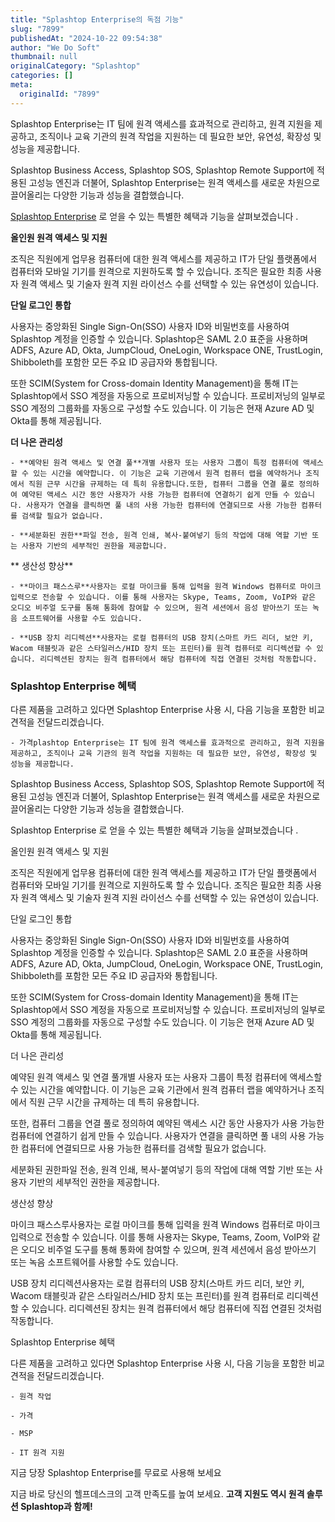 ```yaml
---
title: "Splashtop Enterprise의 독점 기능"
slug: "7899"
publishedAt: "2024-10-22 09:54:38"
author: "We Do Soft"
thumbnail: null
originalCategory: "Splashtop"
categories: []
meta:
  originalId: "7899"
---
```


Splashtop Enterprise는 IT 팀에 원격 액세스를 효과적으로 관리하고, 원격 지원을 제공하고, 조직이나 교육 기관의 원격 작업을 지원하는 데 필요한 보안, 유연성, 확장성 및 성능을 제공합니다.

Splashtop Business Access, Splashtop SOS, Splashtop Remote Support에 적용된 고성능 엔진과 더불어, Splashtop Enterprise는 원격 액세스를 새로운 차원으로 끌어올리는 다양한 기능과 성능을 결합했습니다.

[Splashtop Enterprise](https://www.wedosoft.net/splashtop-enterprise/) 로 얻을 수 있는 특별한 혜택과 기능을 살펴보겠습니다 .

**올인원 원격 액세스 및 지원**

조직은 직원에게 업무용 컴퓨터에 대한 원격 액세스를 제공하고 IT가 단일 플랫폼에서 컴퓨터와 모바일 기기를 원격으로 지원하도록 할 수 있습니다. 조직은 필요한 최종 사용자 원격 액세스 및 기술자 원격 지원 라이선스 수를 선택할 수 있는 유연성이 있습니다.

**단일 로그인 통합**

사용자는 중앙화된 Single Sign-On(SSO) 사용자 ID와 비밀번호를 사용하여 Splashtop 계정을 인증할 수 있습니다. Splashtop은 SAML 2.0 표준을 사용하며 ADFS, Azure AD, Okta, JumpCloud, OneLogin, Workspace ONE, TrustLogin, Shibboleth를 포함한 모든 주요 ID 공급자와 통합됩니다.

또한 SCIM(System for Cross-domain Identity Management)을 통해 IT는 Splashtop에서 SSO 계정을 자동으로 프로비저닝할 수 있습니다. 프로비저닝의 일부로 SSO 계정의 그룹화를 자동으로 구성할 수도 있습니다. 이 기능은 현재 Azure AD 및 Okta를 통해 제공됩니다.

**더 나은 관리성**

 	- **예약된 원격 액세스 및 연결 풀**개별 사용자 또는 사용자 그룹이 특정 컴퓨터에 액세스할 수 있는 시간을 예약합니다. 이 기능은 교육 기관에서 원격 컴퓨터 랩을 예약하거나 조직에서 직원 근무 시간을 규제하는 데 특히 유용합니다.또한, 컴퓨터 그룹을 연결 풀로 정의하여 예약된 액세스 시간 동안 사용자가 사용 가능한 컴퓨터에 연결하기 쉽게 만들 수 있습니다. 사용자가 연결을 클릭하면 풀 내의 사용 가능한 컴퓨터에 연결되므로 사용 가능한 컴퓨터를 검색할 필요가 없습니다.

 	- **세분화된 권한**파일 전송, 원격 인쇄, 복사-붙여넣기 등의 작업에 대해 역할 기반 또는 사용자 기반의 세부적인 권한을 제공합니다.

** 생산성 향상**

 	- **마이크 패스스루**사용자는 로컬 마이크를 통해 입력을 원격 Windows 컴퓨터로 마이크 입력으로 전송할 수 있습니다. 이를 통해 사용자는 Skype, Teams, Zoom, VoIP와 같은 오디오 비주얼 도구를 통해 통화에 참여할 수 있으며, 원격 세션에서 음성 받아쓰기 또는 녹음 소프트웨어를 사용할 수도 있습니다.

 	- **USB 장치 리디렉션**사용자는 로컬 컴퓨터의 USB 장치(스마트 카드 리더, 보안 키, Wacom 태블릿과 같은 스타일러스/HID 장치 또는 프린터)를 원격 컴퓨터로 리디렉션할 수 있습니다. 리디렉션된 장치는 원격 컴퓨터에서 해당 컴퓨터에 직접 연결된 것처럼 작동합니다.

### Splashtop Enterprise 혜택

다른 제품을 고려하고 있다면 Splashtop Enterprise 사용 시, 다음 기능을 포함한 비교 견적을 전달드리겠습니다.

 	- 가격plashtop Enterprise는 IT 팀에 원격 액세스를 효과적으로 관리하고, 원격 지원을 제공하고, 조직이나 교육 기관의 원격 작업을 지원하는 데 필요한 보안, 유연성, 확장성 및 성능을 제공합니다.

Splashtop Business Access, Splashtop SOS, Splashtop Remote Support에 적용된 고성능 엔진과 더불어, Splashtop Enterprise는 원격 액세스를 새로운 차원으로 끌어올리는 다양한 기능과 성능을 결합했습니다.

Splashtop Enterprise 로 얻을 수 있는 특별한 혜택과 기능을 살펴보겠습니다 .

올인원 원격 액세스 및 지원

조직은 직원에게 업무용 컴퓨터에 대한 원격 액세스를 제공하고 IT가 단일 플랫폼에서 컴퓨터와 모바일 기기를 원격으로 지원하도록 할 수 있습니다. 조직은 필요한 최종 사용자 원격 액세스 및 기술자 원격 지원 라이선스 수를 선택할 수 있는 유연성이 있습니다.

단일 로그인 통합

사용자는 중앙화된 Single Sign-On(SSO) 사용자 ID와 비밀번호를 사용하여 Splashtop 계정을 인증할 수 있습니다. Splashtop은 SAML 2.0 표준을 사용하며 ADFS, Azure AD, Okta, JumpCloud, OneLogin, Workspace ONE, TrustLogin, Shibboleth를 포함한 모든 주요 ID 공급자와 통합됩니다.

또한 SCIM(System for Cross-domain Identity Management)을 통해 IT는 Splashtop에서 SSO 계정을 자동으로 프로비저닝할 수 있습니다. 프로비저닝의 일부로 SSO 계정의 그룹화를 자동으로 구성할 수도 있습니다. 이 기능은 현재 Azure AD 및 Okta를 통해 제공됩니다.

더 나은 관리성

예약된 원격 액세스 및 연결 풀개별 사용자 또는 사용자 그룹이 특정 컴퓨터에 액세스할 수 있는 시간을 예약합니다. 이 기능은 교육 기관에서 원격 컴퓨터 랩을 예약하거나 조직에서 직원 근무 시간을 규제하는 데 특히 유용합니다.

또한, 컴퓨터 그룹을 연결 풀로 정의하여 예약된 액세스 시간 동안 사용자가 사용 가능한 컴퓨터에 연결하기 쉽게 만들 수 있습니다. 사용자가 연결을 클릭하면 풀 내의 사용 가능한 컴퓨터에 연결되므로 사용 가능한 컴퓨터를 검색할 필요가 없습니다.

세분화된 권한파일 전송, 원격 인쇄, 복사-붙여넣기 등의 작업에 대해 역할 기반 또는 사용자 기반의 세부적인 권한을 제공합니다.

생산성 향상

마이크 패스스루사용자는 로컬 마이크를 통해 입력을 원격 Windows 컴퓨터로 마이크 입력으로 전송할 수 있습니다. 이를 통해 사용자는 Skype, Teams, Zoom, VoIP와 같은 오디오 비주얼 도구를 통해 통화에 참여할 수 있으며, 원격 세션에서 음성 받아쓰기 또는 녹음 소프트웨어를 사용할 수도 있습니다.

USB 장치 리디렉션사용자는 로컬 컴퓨터의 USB 장치(스마트 카드 리더, 보안 키, Wacom 태블릿과 같은 스타일러스/HID 장치 또는 프린터)를 원격 컴퓨터로 리디렉션할 수 있습니다. 리디렉션된 장치는 원격 컴퓨터에서 해당 컴퓨터에 직접 연결된 것처럼 작동합니다.

Splashtop Enterprise 혜택

다른 제품을 고려하고 있다면 Splashtop Enterprise 사용 시, 다음 기능을 포함한 비교 견적을 전달드리겠습니다.

 	- 원격 작업

 	- 가격

 	- MSP

 	- IT 원격 지원

지금 당장 Splashtop Enterprise를 무료로 사용해 보세요

지금 바로 당신의 헬프데스크의 고객 만족도를 높여 보세요.
**고객 지원도 역시 원격 솔루션 Splashtop과 함께!**
